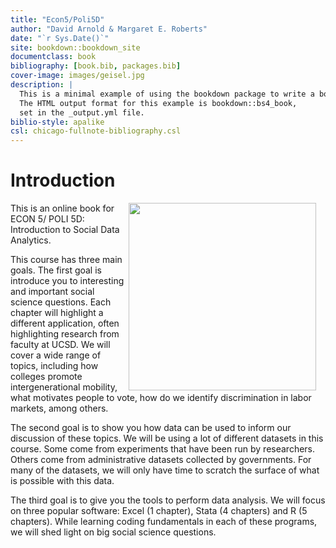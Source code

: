 ```yaml
--- 
title: "Econ5/Poli5D"
author: "David Arnold & Margaret E. Roberts"
date: "`r Sys.Date()`"
site: bookdown::bookdown_site
documentclass: book
bibliography: [book.bib, packages.bib]
cover-image: images/geisel.jpg
description: |
  This is a minimal example of using the bookdown package to write a book.
  The HTML output format for this example is bookdown::bs4_book,
  set in the _output.yml file.
biblio-style: apalike
csl: chicago-fullnote-bibliography.csl
---
```


# Introduction {.unlisted .unnumbered}



<style> 
  img {  
    width: 300px; 
    float: right; 
    margin-right: 15px; 
  } 
</style> 
 
<img src="./images/geisel.jpg" /> 
<div> 
This is an online book for ECON 5/ POLI 5D: Introduction to Social Data Analytics.

This course has three main goals. The first goal is introduce you to interesting and important social science questions. Each chapter will highlight a different application, often highlighting research from faculty at UCSD. We will cover a wide range of topics, including how colleges promote intergenerational mobility, what motivates people to vote, how do we identify discrimination in labor markets, among others. 

The second goal is to show you how data can be used to inform our discussion of these topics. We will be using a lot of different datasets in this course. Some come from experiments that have been run by researchers. Others come from administrative datasets collected by governments. For many of the datasets, we will only have time to scratch the surface of what is possible with this data.

The third goal is to give you the tools to perform data analysis. We will focus on three popular software: Excel (1 chapter), Stata (4 chapters) and R (5 chapters). While learning coding fundamentals in each of these programs, we will shed light on big social science questions.
</div> 




